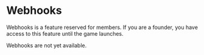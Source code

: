
# Webhooks 

<Callout type="warning" emoji="⚠️">
Webhooks is a feature reserved for members. If you are a founder, you have access to this feature until the game launches.
</Callout>

Webhooks are not yet available.